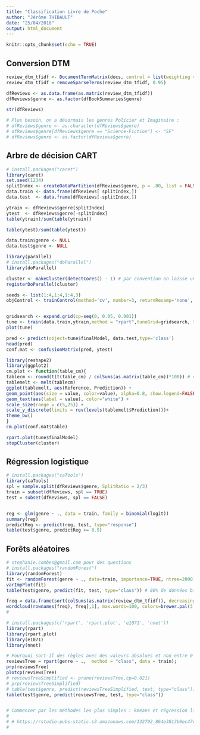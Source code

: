 ```yaml
---
title: "Classification Livre de Poche"
author: "Jérôme THIBAULT"
date: "25/04/2018"
output: html_document
---
```


```r
knitr::opts_chunk$set(echo = TRUE)
```


## Conversion DTM

```r
review_dtm_tfidf <- DocumentTermMatrix(docs, control = list(weighting = weightTfIdf))
review_dtm_tfidf = removeSparseTerms(review_dtm_tfidf, 0.95)

dfReviews <- as.data.frame(as.matrix(review_dtm_tfidf))
dfReviews$genre <- as.factor(dfBookSummaries$genre)

str(dfReviews)

# Plus besoin, on a désormais les genres Policier et Imaginaire :
# dfReviews$genre <- as.character(dfReviews$genre)
# dfReviews$genre[dfReviews$genre == "Science-Fiction"] <- "SF"
# dfReviews$genre <- as.factor(dfReviews$genre)
```


## Arbre de décision CART

```r

# install.packages("caret")
library(caret)
set.seed(1234)
splitIndex <- createDataPartition(dfReviews$genre, p = .80, list = FALSE, times = 1)
data.train <- data.frame(dfReviews[ splitIndex,])
data.test  <- data.frame(dfReviews[-splitIndex,])

ytrain <- dfReviews$genre[splitIndex]
ytest  <- dfReviews$genre[-splitIndex]
table(ytrain)/sum(table(ytrain))

table(ytest)/sum(table(ytest))

data.train$genre <- NULL
data.test$genre <- NULL

library(parallel)
# install.packages("doParallel")
library(doParallel)

cluster <- makeCluster(detectCores() - 1) # par convention on laisse un coeur pour l'OS
registerDoParallel(cluster)

seeds <- list(1:4,1:4,1:4,3)
objControl <- trainControl(method='cv', number=3, returnResamp='none', classProbs = TRUE, summaryFunction=twoClassSummary, allowParallel = TRUE, seeds = seeds)


gridsearch <- expand.grid(cp=seq(0, 0.05, 0.001))
tune <- train(data.train,ytrain,method = "rpart",tuneGrid=gridsearch, trControl =objControl,metric='ROC')
plot(tune)

pred <- predict(object=tune$finalModel, data.test,type='class')
head(pred)
conf.mat <- confusionMatrix(pred, ytest)

library(reshape2)
library(ggplot2)
cm.plot <- function(table_cm){
tablecm <- round(t(t(table_cm) / colSums(as.matrix(table_cm))*100)) # crée les pourcentages
tablemelt <- melt(tablecm)
ggplot(tablemelt, aes(Reference, Prediction)) +
geom_point(aes(size = value, color=value), alpha=0.8, show.legend=FALSE) +
geom_text(aes(label = value), color="white") +
scale_size(range = c(5,25)) +
scale_y_discrete(limits = rev(levels(tablemelt$Prediction)))+
theme_bw()
}
cm.plot(conf.mat$table)

rpart.plot(tune$finalModel)
stopCluster(cluster)
```


## Régression logistique

```r
# install.packages("caTools")
library(caTools)
spl = sample.split(dfReviews$genre, SplitRatio = 2/3)
train = subset(dfReviews, spl == TRUE)
test = subset(dfReviews, spl == FALSE)


reg <- glm(genre ~ ., data = train, family = binomial(logit))
summary(reg)
predictReg <- predict(reg, test, type="response")
table(test$genre, predictReg >= 0.5)
```


## Forêts aléatoires

```r
# stephanie.combes@gmail.com pour des questions
# install.packages("randomForest")
library(randomForest)
fit <- randomForest(genre ~ ., data=train, importance=TRUE, ntree=2000)
varImpPlot(fit)
table(test$genre, predict(fit, test, type="class")) # 80% de données bien classées

freq = data.frame(sort(colSums(as.matrix(review_dtm_tfidf)), decreasing=TRUE))
wordcloud(rownames(freq), freq[,1], max.words=100, colors=brewer.pal(3, "Dark2"))
# 

# install.packages(c('rpart', 'rpart.plot', 'e1071', 'nnet'))
library(rpart)
library(rpart.plot)
library(e1071)
library(nnet)

# Pourquoi sort-il des règles avec des valeurs absolues et non entre 0 et 1 ?
reviewsTree = rpart(genre ~ .,  method = "class", data = train);
prp(reviewsTree)
plotcp(reviewsTree)
# reviewsTreeSimplified <- prune(reviewsTree,cp=0.021)
# prp(reviewsTreeSimplified)
# table(test$genre, predict(reviewsTreeSimplified, test, type="class"))
table(test$genre, predict(reviewsTree, test, type="class"))


# Commencer par les méthodes les plus simples : kmeans et régression linéaire.
# 
# # https://rstudio-pubs-static.s3.amazonaws.com/132792_864e3813b0ec47cb95c7e1e2e2ad83e7.html
# 
```